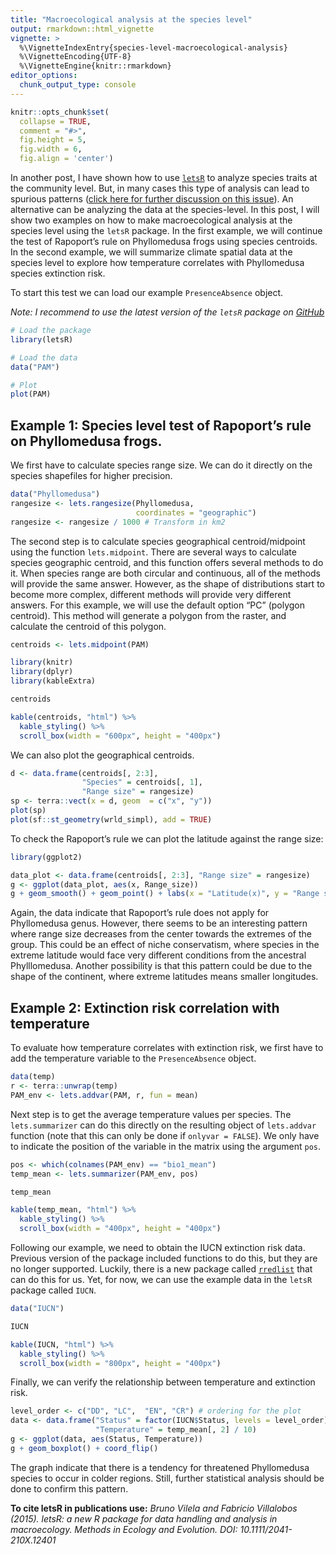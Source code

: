 ```yaml
---
title: "Macroecological analysis at the species level"
output: rmarkdown::html_vignette
vignette: >
  %\VignetteIndexEntry{species-level-macroecological-analysis}
  %\VignetteEncoding{UTF-8}
  %\VignetteEngine{knitr::rmarkdown}
editor_options: 
  chunk_output_type: console
---
```


```r
knitr::opts_chunk$set(
  collapse = TRUE,
  comment = "#>",
  fig.height = 5, 
  fig.width = 6,
  fig.align = 'center')
```

In another post, I have shown how to use [`letsR`](https://besjournals.onlinelibrary.wiley.com/doi/abs/10.1111/2041-210X.12401) to analyze species traits at the community level. But, in many cases this type of analysis can lead to spurious patterns ([click here for further discussion on this issue](https://onlinelibrary.wiley.com/doi/full/10.1111/jbi.12953)). An alternative can be analyzing the data at the species-level. In this post, I will show two examples on how to make macroecological analysis at the species level using the `letsR` package. In the first example, we will continue the test of Rapoport's rule on Phyllomedusa frogs using species centroids. In the second example, we will summarize climate spatial data at the species level to explore how temperature correlates with Phyllomedusa species extinction risk. 

To start this test we can load our example `PresenceAbsence` object.

*Note: I recommend to use the latest version of the `letsR` package on [GitHub](https://github.com/macroecology/letsR)*
```r
# Load the package
library(letsR)

# Load the data
data("PAM")

# Plot
plot(PAM)
```

## Example 1: Species level test of Rapoport's rule on Phyllomedusa frogs.

We first have to calculate species range size. We can do it directly on the species shapefiles for higher precision. 
```r
data("Phyllomedusa")
rangesize <- lets.rangesize(Phyllomedusa,
                            coordinates = "geographic")
rangesize <- rangesize / 1000 # Transform in km2
```

The second step is to calculate species geographical centroid/midpoint using the function `lets.midpoint`. There are several ways to calculate species geographic centroid, and this function offers several methods to do it. When species range are both circular and continuous, all of the methods will provide the same answer. However, as the shape of distributions start to become more complex, different methods will provide very different answers. For this example, we will use the default option "PC" (polygon centroid). This method  will generate a polygon from the raster, and calculate the centroid of this polygon.
```r
centroids <- lets.midpoint(PAM)
```

```r
library(knitr)
library(dplyr)
library(kableExtra)
```

```r
centroids
```

```r
kable(centroids, "html") %>%
  kable_styling() %>%
  scroll_box(width = "600px", height = "400px")
```

We can also plot the geographical centroids. 
```r
d <- data.frame(centroids[, 2:3], 
                "Species" = centroids[, 1], 
                "Range size" = rangesize)
sp <- terra::vect(x = d, geom  = c("x", "y"))
plot(sp)
plot(sf::st_geometry(wrld_simpl), add = TRUE)
```

To check the Rapoport's rule we can plot the latitude against the range size:
```r
library(ggplot2)
```

```r
data_plot <- data.frame(centroids[, 2:3], "Range size" = rangesize)
g <- ggplot(data_plot, aes(x, Range_size))
g + geom_smooth() + geom_point() + labs(x = "Latitude(x)", y = "Range size")
```

Again, the data indicate that Rapoport's rule does not apply for Phyllomedusa genus.
However, there seems to be an interesting pattern where range size decreases from the center towards the extremes of the group. This could be an effect of niche conservatism, where species in the extreme latitude would face very different conditions from the ancestral Phylllomedusa. Another possibility is that this pattern could be due to the shape of the continent, where extreme latitudes means smaller longitudes. 


## Example 2: Extinction risk correlation with temperature
To evaluate how temperature correlates with extinction risk, we first have to add the temperature variable to the `PresenceAbsence` object. 

```r
data(temp)
r <- terra::unwrap(temp)
PAM_env <- lets.addvar(PAM, r, fun = mean)
```

Next step is to get the average temperature values per species. The `lets.summarizer` can do this directly on the resulting object of `lets.addvar` function (note that this can only be done if `onlyvar = FALSE`). We only have to indicate the position of the variable in the matrix using the argument `pos`. 

```r
pos <- which(colnames(PAM_env) == "bio1_mean")
temp_mean <- lets.summarizer(PAM_env, pos)
```

```r
temp_mean
```

```r
kable(temp_mean, "html") %>%
  kable_styling() %>%
  scroll_box(width = "400px", height = "400px")
```


Following our example, we need to obtain the IUCN extinction risk data. Previous version of the package included functions to do this, but they are no longer supported. Luckily, there is a new package called [`rredlist`](https://docs.ropensci.org/rredlist/) that can do this for us. Yet, for now, we can use the example data in the `letsR` package  called `IUCN`.
```r
data("IUCN")
```

```r
IUCN
```

```r
kable(IUCN, "html") %>%
  kable_styling() %>%
  scroll_box(width = "800px", height = "400px")
```

Finally, we can verify the relationship between temperature and extinction risk.
```r
level_order <- c("DD", "LC",  "EN", "CR") # ordering for the plot
data <- data.frame("Status" = factor(IUCN$Status, levels = level_order),
                   "Temperature" = temp_mean[, 2] / 10)
g <- ggplot(data, aes(Status, Temperature))
g + geom_boxplot() + coord_flip()
```

The graph indicate that there is a tendency for threatened Phyllomedusa species to occur in colder regions. Still, further statistical analysis should be done to confirm this pattern. 



**To cite letsR in publications use:**
*Bruno Vilela and Fabricio Villalobos (2015). letsR: a new R package for data handling and analysis in macroecology. Methods in Ecology and Evolution. DOI: 10.1111/2041-210X.12401*

